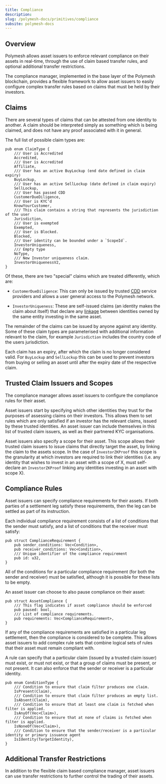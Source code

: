 ```yaml
---
title: Compliance
description:
slug: /polymesh-docs/primitives/compliance
subsite: polymesh-docs
---
```


## Overview

Polymesh allows asset issuers to enforce relevant compliance on their assets in real-time, through the use of claim based transfer rules, and optional additional transfer restrictions.

The compliance manager, implemented in the base layer of the Polymesh blockchain, provides a flexible framework to allow asset issuers to easily configure complex transfer rules based on claims that must be held by their investors.

## Claims

There are several types of claims that can be attested from one identity to another. A claim should be interpreted simply as something which is being claimed, and does not have any proof associated with it in general.

The full list of possible claim types are:  

```
pub enum ClaimType {
    /// User is Accredited
    Accredited,
    /// User is Accredited
    Affiliate,
    /// User has an active BuyLockup (end date defined in claim expiry)
    BuyLockup,
    /// User has an active SellLockup (date defined in claim expiry)
    SellLockup,
    /// User has passed CDD
    CustomerDueDiligence,
    /// User is KYC'd
    KnowYourCustomer,
    /// This claim contains a string that represents the jurisdiction of the user
    Jurisdiction,
    /// User is exempted
    Exempted,
    /// User is Blocked.
    Blocked,
    /// User identity can be bounded under a `ScopeId`.
    InvestorUniqueness,
    /// Empty type
    NoType,
    /// New Investor uniqueness claim.
    InvestorUniquenessV2,
}
```

Of these, there are two "special" claims which are treated differently, which are:  

- `CustomerDueDiligence`: This can only be issued by trusted [CDD](./cdd) service providers and allows a user general access to the Polymesh network.

- `InvestorUniqueness`: These are self-issued claims (an identity makes the claim about itself) that declare any [linkage](./confidential-identity) between identities owned by the same entity investing in the same asset.

The remainder of the claims can be issued by anyone against any identity. Some of these claim types are parameterised with additional information relevant to the claim, for example `Jurisdiction` includes the country code of the users jurisdiction.

Each claim has an expiry, after which the claim is no longer considered valid. For `BuyLockup` and `SellLockup` this can be used to prevent investors from buying or selling an asset until after the expiry date of the respective claim.

## Trusted Claim Issuers and Scopes

The compliance manager allows asset issuers to configure the compliance rules for their asset.

Asset issuers start by specifying which other identities they trust for the purposes of assessing claims on their investors. This allows them to set rules which are only satisfied if an investor has the relevant claims, issued by these trusted identities. An asset issuer can include themselves in this list of trusted claim issuers, as well as their partnered KYC organisations.

Asset issuers also specify a scope for their asset. This scope allows their trusted claim issuers to issue claims that directly target the asset, by linking the claim to the assets scope. In the case of `InvestorZKProof` this scope is the granularity at which investors are required to link their identities (i.e. any identity that wishes to invest in an asset with a scope of X, must self-declare an `InvestorZKProof` linking any identities investing in an asset with scope X).

## Compliance Rules

Asset issuers can specify compliance requirements for their assets. If both parties of a settlement leg satisfy these requirements, then the leg can be settled as part of its instruction.

Each individual compliance requirement consists of a list of conditions that the sender must satisfy, and a list of conditions that the receiver must satisfy:  

```
pub struct ComplianceRequirement {
    pub sender_conditions: Vec<Condition>,
    pub receiver_conditions: Vec<Condition>,
    /// Unique identifier of the compliance requirement
    pub id: u32,
}
```

All of the conditions for a particular compliance requirement (for both the sender and receiver) must be satisfied, although it is possible for these lists to be empty.

An asset issuer can choose to also pause compliance on their asset:  

```
pub struct AssetCompliance {
    /// This flag indicates if asset compliance should be enforced
    pub paused: bool,
    /// List of compliance requirements.
    pub requirements: Vec<ComplianceRequirement>,
}
```

If any of the compliance requirements are satisfied in a particular leg settlement, then the compliance is considered to be complete. This allows asset issuers to add complex rule sets that combine logical sets of rules that their asset must remain compliant with.

A rule can specify that a particular claim (issued by a trusted claim issuer) must exist, or must not exist, or that a group of claims must be present, or not present. It can also enforce that the sender or receiver is a particular identity.

```
pub enum ConditionType {
    /// Condition to ensure that claim filter produces one claim.
    IsPresent(Claim),
    /// Condition to ensure that claim filter produces an empty list.
    IsAbsent(Claim),
    /// Condition to ensure that at least one claim is fetched when filter is applied.
    IsAnyOf(Vec<Claim>),
    /// Condition to ensure that at none of claims is fetched when filter is applied.
    IsNoneOf(Vec<Claim>),
    /// Condition to ensure that the sender/receiver is a particular identity or primary issuance agent
    IsIdentity(TargetIdentity),
}
```

## Additional Transfer Restrictions

In addition to the flexible claim based compliance manager, asset issuers can use transfer restrictions to further control the trading of their assets.